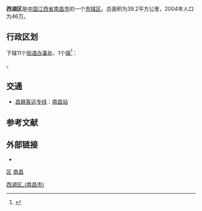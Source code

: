{{About|江西省南昌市的市辖区||西湖区|和|西湖 (消歧义)}}
{{Infobox China County
|county  = 西湖区
|Othername = 
|Photo = File:Ruzi pavilion.JPG
|Photoname = 
|nameorigin = 区内[[西湖_(南昌)|西湖]]
|map = 
|mapsize = 
|map_caption = 
|customimage = 
|Belong = [[江西省|江西省]][[南昌市|南昌市]]
|Types= [[市辖区|市辖区]]
|admincode = 360103
|founded = 
|seat = 西湖区[[朝阳洲街道|朝阳洲街道]]抚生路369号
|officerTitle= 区长
|officer = 黄小燕
|officerTitle2 = 区委书记
|officer2 = 梅茂发
|division = 11
|town = 1
|township = 
|subdistrict = 10
|dialect = [[赣语|赣语]][[昌都片|昌都片]][[南昌话|南昌话]]
|post code = 330000
|phone code = 791
|carlicense = 赣A
|coordinate = {{coord|28.66054|N|115.8731|E|display=inline,title|scale:100000}}
|area = 39.2
|area land = 
|area water = 
|census yr = 2006年
|pop = 46万
|density = 
|GDP = 
|GDP_as_of =
|web = http://www.ncxh.gov.cn/ 
|web_title = 西湖区政府网站
|footnotes = 
}}

'''西湖区'''是[[中華人民共和國|中国]][[江西省|江西省]][[南昌市|南昌市]]的一个[[市辖区|市辖区]]。总面积为39.2平方公里，2004年人口为46万。

== 行政区划 ==
{{PAGENAMEBASE}}下辖11个[[街道办事处|街道办事处]]、1个[[行政建制镇|镇]]<ref>{{PRC admin/ref sgc|36/01/03}}</ref>：

{{PRC admin/children|36/01/03}}。

== 交通 ==
* {{rint|cn|crh}}[[昌赣客运专线|昌赣客运专线]]：[[南昌站_(江西)|南昌站]]

== 参考文献 ==
{{Wikisource|国务院关于同意江西省调整南昌市部分行政区划的批复 (2004年)|国务院关于同意江西省调整南昌市部分行政区划的批复}}
{{reflist}}

== 外部链接 ==
* {{Official website|http://www.ncxh.gov.cn/|name=南昌市西湖区人民政府}}

{{Jiangxi-stub}}
{{南昌市西湖区行政区划}}
{{南昌市行政区划}}
{{江西行政区划}}

[[Category:西湖区_(南昌市)|]]
[[category:南昌区县|区]]
[[category:江西市辖区|南昌]]